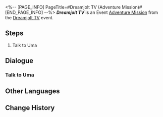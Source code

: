 <%-- [PAGE_INFO]
PageTitle=#Dreamjolt TV (Adventure Mission)#
[END_PAGE_INFO] --%>
{{Stub|Dialogue.}}
{{Mission Infobox
|id            = 8020300
|title         = Dreamjolt TV
|image         = <!--Mission Dreamjolt TV (Adventure Mission).png-->
|type          = Adventure
|event_name    = Dreamjolt TV
|chapter       = 
|requirements  = [[Trailblaze Mission]] ''[[Whodunit]]'' completed
|summary       = <!--official mission summary from Fate's Atlas-->
|characters    = Trailblazer
|startLocation = [[Penacony]] - [[Golden Hour]]
|world         = Penacony
|area          = Golden Hour
|prev          = 
|next          = 
|rewards       = Credit*5,000
}}
'''''Dreamjolt TV''''' is an Event [[Adventure Mission]] from the [[Dreamjolt TV]] event.

==Steps==
# Talk to Uma

<!--
==Gameplay Notes==

--><!--
==Trial Character==

-->
==Dialogue==
{{Stub Dialogue}}

===Talk to Uma{{subst:void|<!--802030001-->}}===
{{Mission Description|type=adventure|location=Golden Hour|Some of the TV screens in Penacony start to air some strange and vulgar programs. Uma, the TV host wishes to speak with you about it.<br />Although you don't know what's going on, you might get some insider information if you speak to her...}}
{{Dialogue Start}}
:{{tx}}
{{Dialogue End}}

==Other Languages==
{{Other Languages
|en   = Dreamjolt TV
|zhs  = 惊梦电视台
|zht  = 驚夢電視台
|ja   = ナイトメアテレビ局
|ko   = 나쁜꿈 방송국
|es   = Canal Susto
|fr   = Chocmar TV
|ru   = Телеканал «Проснись и пой»
|th   = สถานีโทรทัศน์ฝันสยอง
|vi   = Đài Truyền Hình Ác Mộng
|de   = Albtraum-TV
|id   = Stasiun Televisi Kejutan Mimpi
|pt   = TV dos Pesadelos
}}

==Change History==
{{Change History|2.0}}
